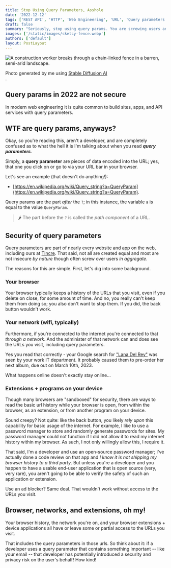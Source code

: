 ```yaml
---
title: Stop Using Query Parameters, Asshole
date: '2022-12-12'
tags: ['REST API', 'HTTP', 'Web Engineering', 'URL', 'Query parameters']
draft: false
summary: "Seriously, stop using query params. You are screwing users and they do not even know it."
images: ['/static/images/sketcy-fence.webp']
authors: ['default']
layout: PostLayout
---
```


<Image
  className="rounded-md shadow-md"
  src="/static/images/sketchy-fence.webp"
  alt="A construction worker breaks through a chain-linked fence in a barren, semi-arid landscape."
  height={720}
  width={1080}
/>

<div className="text-sm text-gray-600">Photo generated by me using <a target="_blank" noreferrer="true" href="https://huggingface.co">Stable Diffusion AI</a></div>.

## Query params in 2022 are not secure

In modern web engineering it is quite common to build sites, apps, and API
services with query parameters.

## WTF are query params, anyways? 

Okay, so you're reading this, aren't a developer, and are completely confused as to what the hell it is I'm talking about when you read **_query parameters_**.

Simply, a **query parameter** are pieces of data encoded into the URL; yes, that one you click on or go to via your URL bar in your browser. 

Let's see an example (that doesn't do anything!):

- [https://en.wikipedia.org/wiki/Query_string?a=QueryParam](https://en.wikipedia.org/wiki/Query_string?a=QueryParam). 

Query params are the part _after_ the `?`; in this instance, the variable `a` is equal to the value `QueryParam`. 

> 🌶️ The part before the `?` is called the _path component_ of a URL.

## Security of query parameters

Query parameters are part of nearly every website and app on the web, including
ours at [Tincre](https://tincre.com). That said, not all are created equal and most are not insecure _by nature_ though often screw over users _in aggregate_.

The reasons for this are simple. First, let's dig into some background.

### Your browser

Your browser typically keeps a history of the URLs that you visit, even if you delete on close, for some amount of time. And no, you really can't keep them 
from doing so; you also don't want to stop them. If you did, the back button 
wouldn't work.

### Your network (wifi, typically)

Furthermore, if you're connected to the internet you're connected to that
_through a network_. And the administer of that network can and does see 
the URLs you visit, including query parameters.

Yes you read that correctly - your Google search for ["Lana Del Rey"](https://www.lanadelrey.com/) was seen by your work IT department. It probably caused them to pre-order her next album, due out on March 10th, 2023.

What happens online doesn't exactly stay online...

### Extensions + programs on your device

Though many browsers are "sandboxed" for security, there are ways to read
the basic url history while your browser is open, from within the browser, as 
an extension, or from another program on your device. 

Sound creepy? Not quite: like the back button, you likely _rely upon_ this 
capability for basic usage of the internet. For example, I like to use 
a password manager to store and randomly generate passwords for sites. My password manager could not function if I did not allow it to read my 
internet history within my browser. As such, I not only willingly allow this,
I require it.

That said, I'm a developer and use an open-source password manager; I've
actually done a code review on that app and _I know it is not shipping my browser history to a third party_. But unless you're a developer and you happen to have a usable end-user application that is open source (very, very rare), you 
aren't going to be able to verify the safety of such an application or extension.

Use an ad blocker? Same deal. That wouldn't work without access to the URLs you visit.

## Browser, networks, and extensions, oh my!

Your browser history, the network you're on, and your browser extensions + device applications all have or leave some or partial access to the URLs you visit.

That includes the query parameters in those urls. So think about it: if a developer uses a query parameter that contains something important -- like your email -- that developer has potentially introduced a security and privacy risk on the user's behalf! How kind!

<BlogNewsletterForm />
